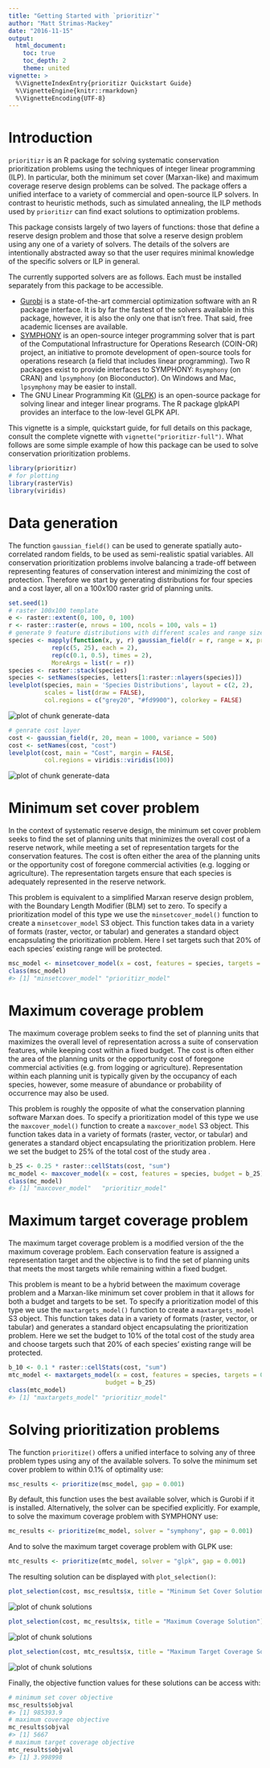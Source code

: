 ```yaml
---
title: "Getting Started with `prioritizr`"
author: "Matt Strimas-Mackey"
date: "2016-11-15"
output:
  html_document:
    toc: true
    toc_depth: 2
    theme: united
vignette: >
  %\VignetteIndexEntry{prioritizr Quickstart Guide}
  %\VignetteEngine{knitr::rmarkdown}
  %\VignetteEncoding{UTF-8}
---
```




# Introduction

`prioritizr` is an R package for solving systematic conservation prioritization problems using the techniques of integer linear programming (ILP). In particular, both the minimum set cover (Marxan-like) and maximum coverage reserve design problems can be solved. The package offers a unified interface to a variety of commercial and open-source ILP solvers. In contrast to heuristic methods, such as simulated annealing, the ILP methods used by `prioritizr` can find exact solutions to optimization problems.

This package consists largely of two layers of functions: those that define a reserve design problem and those that solve a reserve design problem using any one of a variety of solvers. The details of the solvers are intentionally abstracted away so that the user requires minimal knowledge of the specific solvers or ILP in general.

The currently supported solvers are as follows. Each must be installed separately from this package to be accessible.

- [Gurobi](http://gurobi.com) is a state-of-the-art commercial optimization software with an R package interface. It is by far the fastest of the solvers available in this package, however, it is also the only one that isn't free. That said, free academic licenses are available.
- [SYMPHONY](https://projects.coin-or.org/SYMPHONY) is an open-source integer programming solver that is part of the Computational Infrastructure for Operations Research (COIN-OR) project, an initiative to promote development of open-source tools for operations research (a field that includes linear programming). Two R packages exist to provide interfaces to
SYMPHONY: `Rsymphony` (on CRAN) and `lpsymphony` (on Bioconductor). On Windows and Mac, `lpsymphony` may be easier to install.
- The GNU Linear Programming Kit ([GLPK](https://www.gnu.org/software/glpk/)) is an open-source package for solving linear and integer linear programs. The R package
glpkAPI provides an interface to the low-level GLPK API.

This vignette is a simple, quickstart guide, for full details on this package, consult the complete vignette with `vignette("prioritizr-full")`. What follows are some simple example of how this package can be used to solve conservation prioritization problems.


```r
library(prioritizr)
# for plotting
library(rasterVis)
library(viridis)
```

# Data generation

The function `gaussian_field()` can be used to generate spatially auto-correlated random fields, to be used as semi-realistic spatial variables. All conservation prioritization problems involve balancing a trade-off between representing features of conservation interest and minimizing the cost of protection. Therefore we start by generating distributions for four species and a cost layer, all on a 100x100 raster grid of planning units.


```r
set.seed(1)
# raster 100x100 template
e <- raster::extent(0, 100, 0, 100)
r <- raster::raster(e, nrows = 100, ncols = 100, vals = 1)
# generate 9 feature distributions with different scales and range sizes
species <- mapply(function(x, y, r) gaussian_field(r = r, range = x, prop = y),
            rep(c(5, 25), each = 2),
            rep(c(0.1, 0.5), times = 2),
            MoreArgs = list(r = r))
species <- raster::stack(species)
species <- setNames(species, letters[1:raster::nlayers(species)])
levelplot(species, main = 'Species Distributions', layout = c(2, 2),
          scales = list(draw = FALSE),
          col.regions = c("grey20", "#fd9900"), colorkey = FALSE)
```

<img src="figures/quickstart_generate-data-1.png" title="plot of chunk generate-data" alt="plot of chunk generate-data" style="display: block; margin: auto;" />

```r
# genrate cost layer
cost <- gaussian_field(r, 20, mean = 1000, variance = 500)
cost <- setNames(cost, "cost")
levelplot(cost, main = "Cost", margin = FALSE,
          col.regions = viridis::viridis(100))
```

<img src="figures/quickstart_generate-data-2.png" title="plot of chunk generate-data" alt="plot of chunk generate-data" style="display: block; margin: auto;" />

# Minimum set cover problem

In the context of systematic reserve design, the minimum set cover problem seeks to find the set of planning units that minimizes the overall cost of a reserve network, while meeting a set of representation targets for the conservation features. The cost is often either the area of the planning units or the opportunity cost of foregone commercial activities (e.g. logging or agriculture). The representation targets ensure that each species is adequately represented in the reserve network.

This problem is equivalent to a simplified Marxan reserve design problem,
with the Boundary Length Modifier (BLM) set to zero. To specify a prioritization model of this type we use the `minsetcover_model()` function to create a `minsetcover_model` S3 object. This function takes data in a variety of formats (raster, vector, or tabular) and generates a standard object encapsulating the prioritization problem. Here I set targets such that 20% of each species' existing range will be protected.


```r
msc_model <- minsetcover_model(x = cost, features = species, targets = 0.2)
class(msc_model)
#> [1] "minsetcover_model" "prioritizr_model"
```

# Maximum coverage problem

The maximum coverage problem seeks to find the set of planning units that maximizes the overall level of representation across a suite of conservation features, while keeping cost within a fixed budget. The cost is often either the area of the planning units or the opportunity cost of foregone commercial activities (e.g. from logging or agriculture). Representation within each planning unit is typically given by the occupancy of each species, however, some measure of abundance or probability of occurrence may also be used.

This problem is roughly the opposite of what the conservation planning software Marxan does. To specify a prioritization model of this type we use the `maxcover_model()` function to create a `maxcover_model` S3 object. This function takes data in a variety of formats (raster, vector, or tabular) and generates a standard object encapsulating the prioritization problem. Here we set the budget to 25% of the total cost of the study area .


```r
b_25 <- 0.25 * raster::cellStats(cost, "sum")
mc_model <- maxcover_model(x = cost, features = species, budget = b_25)
class(mc_model)
#> [1] "maxcover_model"   "prioritizr_model"
```

# Maximum target coverage problem

The maximum target coverage problem is a modified version of the the maximum coverage problem. Each conservation feature is assigned a representation target and the objective is to find the set of planning units that meets the most targets while remaining within a fixed budget. 

This problem is meant to be a hybrid between the maximum coverage problem and a Marxan-like minimum set cover problem in that it allows for both a budget and targets to be set. To specify a prioritization model of this type we use the `maxtargets_model()` function to create a `maxtargets_model` S3 object. This function takes data in a variety of formats (raster, vector, or tabular) and generates a standard object encapsulating the prioritization problem. Here we set the budget to 10% of the total cost of the study area and choose targets such that 20% of each species' existing range will be protected.


```r
b_10 <- 0.1 * raster::cellStats(cost, "sum")
mtc_model <- maxtargets_model(x = cost, features = species, targets = 0.2, 
                           budget = b_25)
class(mtc_model)
#> [1] "maxtargets_model" "prioritizr_model"
```

# Solving prioritization problems

The function `prioritize()` offers a unified interface to solving any of three problem types using any of the available solvers. To solve the minimum set cover problem to within 0.1% of optimality use:


```r
msc_results <- prioritize(msc_model, gap = 0.001)
```

By default, this function uses the best available solver, which is Gurobi if it is installed. Alternatively, the solver can be specified explicitly. For example, to solve the maximum coverage problem with SYMPHONY use:


```r
mc_results <- prioritize(mc_model, solver = "symphony", gap = 0.001)
```

And to solve the maximum target coverage problem with GLPK use:


```r
mtc_results <- prioritize(mtc_model, solver = "glpk", gap = 0.001)
```

The resulting solution can be displayed with `plot_selection()`:


```r
plot_selection(cost, msc_results$x, title = "Minimum Set Cover Solution")
```

<img src="figures/quickstart_solutions-1.png" title="plot of chunk solutions" alt="plot of chunk solutions" style="display: block; margin: auto;" />

```r
plot_selection(cost, mc_results$x, title = "Maximum Coverage Solution")
```

<img src="figures/quickstart_solutions-2.png" title="plot of chunk solutions" alt="plot of chunk solutions" style="display: block; margin: auto;" />

```r
plot_selection(cost, mtc_results$x, title = "Maximum Target Coverage Solution")
```

<img src="figures/quickstart_solutions-3.png" title="plot of chunk solutions" alt="plot of chunk solutions" style="display: block; margin: auto;" />

Finally, the objective function values for these solutions can be access with:


```r
# minimum set cover objective
msc_results$objval
#> [1] 985393.9
# maximum coverage objective
mc_results$objval
#> [1] 5667
# maximum target coverage objective
mtc_results$objval
#> [1] 3.998998
```
